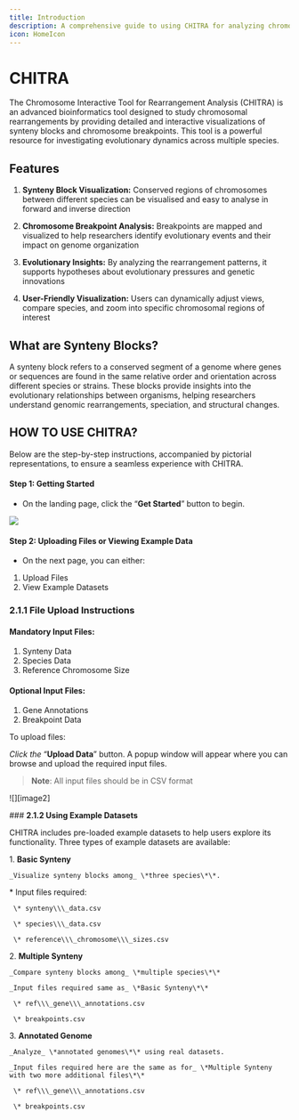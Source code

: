 ```yaml
---
title: Introduction
description: A comprehensive guide to using CHITRA for analyzing chromosomal rearrangements
icon: HomeIcon
---
```


# CHITRA

The Chromosome Interactive Tool for Rearrangement Analysis (CHITRA) is an advanced bioinformatics tool designed to study chromosomal rearrangements by providing detailed and interactive visualizations of synteny blocks and chromosome breakpoints. This tool is a powerful resource for investigating evolutionary dynamics across multiple species.

## Features

1. **Synteny Block Visualization:** Conserved regions of chromosomes between different species can be visualised and easy to analyse in forward and inverse direction

2. **Chromosome Breakpoint Analysis:** Breakpoints are mapped and visualized to help researchers identify evolutionary events and their impact on genome organization

3. **Evolutionary Insights:** By analyzing the rearrangement patterns, it supports hypotheses about evolutionary pressures and genetic innovations

4. **User-Friendly Visualization:** Users can dynamically adjust views, compare species, and zoom into specific chromosomal regions of interest

## What are Synteny Blocks?

A synteny block refers to a conserved segment of a genome where genes or sequences are found in the same relative order and orientation across different species or strains. These blocks provide insights into the evolutionary relationships between organisms, helping researchers understand genomic rearrangements, speciation, and structural changes.

## **HOW TO USE CHITRA?**

Below are the step-by-step instructions, accompanied by pictorial representations, to ensure a seamless experience with CHITRA.

####  **Step 1: Getting Started**

- On the landing page, click the “**Get Started**” button to begin.

![](https://holocron.so/uploads/172fd7b8-image7.png)

#### **Step 2: Uploading Files or Viewing Example Data**

- On the next page, you can either:  

1. Upload Files
2. View Example Datasets

### **2.1.1 File Upload Instructions**

#### **Mandatory Input Files:**

1.  Synteny Data  
2. Species Data  
3. Reference Chromosome Size

#### **Optional Input Files:**

1. Gene Annotations 
2. Breakpoint Data

To upload files:

 _Click the_ “**Upload Data**” button. A popup window will appear where you can browse and upload the required input files.  

  

> **Note**: All input files should be in CSV format

!\[\]\[image2\]

\### **2.1.2 Using Example Datasets**

CHITRA includes pre-loaded example datasets to help users explore its functionality. Three types of example datasets are available:

1\. **Basic Synteny**  

    _Visualize synteny blocks among_ \*three species\*\*.  

   \* Input files required:  

     \* synteny\\\_data.csv  

     \* species\\\_data.csv  

     \* reference\\\_chromosome\\\_sizes.csv  

2\. **Multiple Synteny**  

    _Compare synteny blocks among_ \*multiple species\*\*  

    _Input files required same as_ \*Basic Synteny\*\*  

     \* ref\\\_gene\\\_annotations.csv  

     \* breakpoints.csv  

3\. **Annotated Genome**  

    _Analyze_ \*annotated genomes\*\* using real datasets.  

    _Input files required here are the same as for_ \*Multiple Synteny with two more additional files\*\*  

     \* ref\\\_gene\\\_annotations.csv  

     \* breakpoints.csv